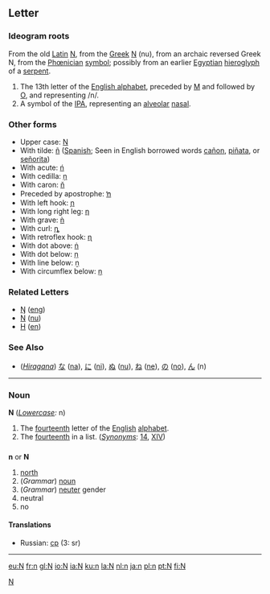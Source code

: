 ==Letter==
===Ideogram roots===
From the old [[Latin]] [[N]], from the [[Greek]] [[Ν]] (nu), from an archaic reversed Greek N, from the [[Phœnician]] [[symbol]]; possibly from an earlier [[Egyptian]] [[hieroglyph]] of a [[serpent]].

# The 13th letter of the [[Wiktionary:About Roman script|English alphabet]], preceded by [[M]] and followed by [[O]], and representing /n/.
# A symbol of the [[IPA]], representing an [[alveolar]] [[nasal]].

===Other forms===
*Upper case: [[N]]
*With tilde: [[ñ]] ([[Spanish]]; Seen in English borrowed words [[cañon]], [[piñata]], or [[señorita]])
*With acute: [[ń]]
*With cedilla: [[ņ]]
*With caron: [[ň]]
*Preceded by apostrophe: [[ŉ]]
*With left hook: [[ɲ]]
*With long right leg: [[ƞ]]
*With grave: [[ǹ]]
*With curl: [[ȵ]]
*With retroflex hook: [[ɳ]]
*With dot above: [[ṅ]]
*With dot below: [[ṇ]]
*With line below: [[ṉ]]
*With circumflex below: [[ṋ]]

===Related Letters===
*[[Ŋ]] ([[eng]])
*[[Ν]] ([[nu]])
*[[Н]] ([[en]])
===See Also===
*(''[[Hiragana]]'') [[な]] ([[na]]), [[に]] ([[ni]]), [[ぬ]] ([[nu]]), [[ね]] ([[ne]]), [[の]] ([[no]]), [[ん]] (n)

----



===Noun===
'''N''' (''[[Lowercase]]:'' n)
#The [[fourteenth]] letter of the [[English]] [[alphabet]].
#The [[fourteenth]] in a list. (''[[Synonyms]]'': [[14]], [[XIV]])


==={{abbreviation}}===
'''n''' or '''N'''

#[[north]]
#(''Grammar'') [[noun]]
#(''Grammar'') [[neuter]] gender
#neutral
#no


====Translations====
*Russian: [[ср]] (3: sr)

----

[[Category:Latin letters|N]]

[[eu:N]]
[[fr:n]]
[[gl:N]]
[[io:N]]
[[ia:N]]
[[ku:n]]
[[la:N]]
[[nl:n]]
[[ja:n]]
[[pl:n]]
[[pt:N]]
[[fi:N]]